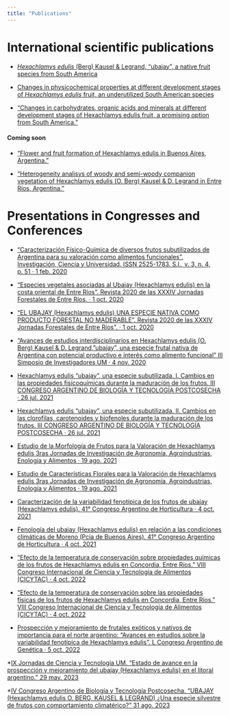 ```yaml
---
title: "Publications"
---
```


# International scientific publications

* [*Hexachlamys edulis* (Berg) Kausel & Legrand, “ubajay”, a native fruit species from South America](https://oaj.fupress.net/index.php/ahs/article/view/10660)

* [Changes in physicochemical properties at different development stages of *Hexachlamys edulis* fruit, an underutilized South American species](https://doi.org/10.1016/j.heliyon.2021.e08323)

* [“Changes in carbohydrates, organic acids and minerals at different development stages of Hexachlamys edulis fruit, a promising option from South America.”](https://www.mdpi.com/2311-7524/9/3/314/htm)

#### Coming soon

* [“Flower and fruit formation of Hexachlamys edulis in Buenos Aires, Argentina.”]()

* [“Heterogeneity analisys of woody and semi-woody companion vegetation of Hexachlamys edulis (O. Berg) Kausel & D. Legrand in Entre Ríos, Argentina.”]()

# Presentations in Congresses and Conferences

* [“Caracterización Físico-Química de diversos frutos subutilizados de Argentina para su valoración como alimentos funcionales”. Investigación, Ciencia y Universidad. ISSN 2525-1783. S.l., v. 3, n. 4, p. 51 · 1 feb. 2020](http://repositorio.umaza.edu.ar//handle/00261/1634)

* [“Especies vegetales asociadas al Ubajay (Hexachlamys edulis) en la costa oriental de Entre Ríos”. Revista 2020 de las XXXIV Jornadas Forestales de Entre Ríos. · 1 oct. 2020](https://www.jornadasforestales.com.ar/book/2020.html)

* [“EL UBAJAY (Hexachlamys edulis) UNA ESPECIE NATIVA COMO PRODUCTO FORESTAL NO MADERABLE". Revista 2020 de las XXXIV Jornadas Forestales de Entre Ríos”. · 1 oct. 2020](https://www.jornadasforestales.com.ar/book/2020.html)

* [“Avances de estudios interdisciplinarios en Hexachlamys edulis (O. Berg) Kausel & D. Legrand, "ubajay", una especie frutal nativa de Argentina con potencial productivo e interés como alimento funcional” III Simposio de Investigadores UM · 4 nov. 2020](https://repositorio.unimoron.edu.ar/handle/10.34073/266)

* [Hexachlamys edulis "ubajay", una especie subutilizada. I. Cambios en las propiedades fisicoquímicas durante la maduración de los frutos. III CONGRESO ARGENTINO DE BIOLOGÍA Y TECNOLOGÍA POSTCOSECHA · 26 jul. 2021](https://www.fiq.unl.edu.ar/institucional/wp-content/uploads/sites/3/2021/08/Libro-de-Res%C3%BAmenes-III-CABTP-con-ISBN.pdf)

* [Hexachlamys edulis "ubajay", una especie subutilizada. II. Cambios en las clorofilas, carotenoides y biofenoles durante la maduración de los frutos. III CONGRESO ARGENTINO DE BIOLOGÍA Y TECNOLOGÍA POSTCOSECHA · 26 jul. 2021](https://www.fiq.unl.edu.ar/institucional/wp-content/uploads/sites/3/2021/08/Libro-de-Res%C3%BAmenes-III-CABTP-con-ISBN.pdf)

* [Estudio de la Morfología de Frutos para la Valoración de Hexachlamys edulis 3ras Jornadas de Investigación de Agronomía, Agroindustrias, Enología y Alimentos · 19 ago. 2021](http://www.crup.org.ar/document/download/807/)

* [Estudio de Características Florales para la Valoración de Hexachlamys edulis 3ras Jornadas de Investigación de Agronomía, Agroindustrias, Enología y Alimentos · 19 ago. 2021](http://www.crup.org.ar/document/download/807/)

* [Caracterización de la variabilidad fenotípica de los frutos de ubajay (Hexachlamys edulis). 41° Congreso Argentino de Horticultura · 4 oct. 2021](https://www.youtube.com/watch?v=LVt4-fyNiWQ&list=PLVw1YTJX8OrQOUuVMSDOq5UMaETwcLmt-&t=10s)

* [Fenología del ubajay (Hexachlamys edulis) en relación a las condiciones climáticas de Moreno (Pcia de Buenos Aires). 41° Congreso Argentino de Horticultura · 4 oct. 2021](https://www.youtube.com/watch?list=PLVw1YTJX8OrTw3WvMKEcICSj14suTqibz&v=9PmGkG4dA0A)

* [“Efecto de la temperatura de conservación sobre propiedades químicas de los frutos de Hexachlamys edulis en Concordia, Entre Ríos.” VIII Congreso Internacional de Ciencia y Tecnología de Alimentos (CICYTAC) · 4 oct. 2022](https://cicytac.cba.gov.ar/)

* [“Efecto de la temperatura de conservación sobre las propiedades físicas de los frutos de Hexachlamys edulis en Concordia, Entre Ríos.” VIII Congreso Internacional de Ciencia y Tecnología de Alimentos (CICYTAC) · 4 oct. 2022](https://cicytac.cba.gov.ar/)

* [Prospección y mejoramiento de frutales exóticos y nativos de importancia para el norte argentino: "Avances en estudios sobre la variabilidad fenotípica de Hexachlamys edulis". L Congreso Argentino de Genética · 5 oct. 2022](https://sag.org.ar/congreso2022/simposios/)

*[IX Jornadas de Ciencia y Tecnología UM. “Estado de avance en la prospección y mejoramiento del ubajay (Hexachlamys edulis) en el litoral argentino.” 29 may. 2023](https://www.unimoron.edu.ar/static/media/doc_7ca663be2bdb11ee8ef50242ac170005_o.pdf)

*[IV Congreso Argentino de Biología y Tecnología Postcosecha. “UBAJAY (Hexachlamys edulis O. BERG, KAUSEL & LEGRAND) ¿Una especie silvestre de frutos con comportamiento climatérico?” 31 ago. 2023](https://padlet.com/iuspovi/congreso-cabtp-2023-bc2g10bdexdgnul1)
